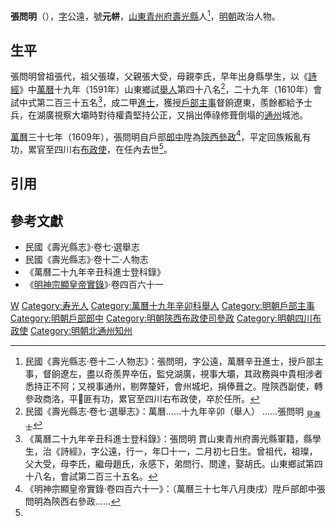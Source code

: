 '''張問明'''（{{bd|16世紀||17世紀}}），[[表字|字]]公遠，號'''元帡'''，[[山東等處承宣布政使司|山東]][[青州府|青州府]][[壽光縣|壽光縣]]人<ref name=djs>民國《壽光縣志·卷十二·人物志》：張問明，字公遠，萬曆辛丑進士，授戶部主事，督餉遼左，盡以奇羨畀卒伍，監兌湖廣，視事大壩，其政務與中貴相涉者悉持正不阿；又視事通州，剔弊釐奸，會州城圯，捐俸葺之。陞陝西副使，轉參政商洛，平𤞑匪有功，累官至四川右布政使，卒於任所。</ref>，[[明朝|明朝]]政治人物。

==生平==
張問明曾祖張代，祖父張璨，父親張大受，母親李氏，早年出身縣學生，以《[[詩經|詩經]]》中[[萬曆|萬曆]]十九年（1591年）山東鄉試[[舉人|舉人]]第四十八名<ref>民國《壽光縣志·卷七·選舉志》：萬曆……十九年辛卯（舉人） ……張問明 <sub>見進士</sub></ref>，二十九年（1610年）會試中式第二百三十五名<ref>《萬曆二十九年辛丑科進士登科錄》：張問明 貫山東青州府壽光縣軍籍，縣學生，治《詩經》，字公遠，行一，年□十一，二月初七日生。曾祖代，祖璨，父大受，母李氏，繼母趙氏，永感下，弟問行、問達，娶胡氏。山東鄉試第四十八名，會試第二百三十五名。</ref>，成二甲[[進士|進士]]，獲授[[戶部|戶部]][[主事|主事]]督餉遼東，羨餘都給予士兵，在湖廣視察大壩時對待權貴堅持公正，又捐出俸祿修葺倒塌的[[通州|通州]]城池。

[[萬曆|萬曆]]三十七年（1609年），張問明自戶部[[郎中_(官職)|郎中]]陞為[[陝西等處承宣布政使司|陝西]][[參政|參政]]<ref>《明神宗顯皇帝實錄·卷四百六十一》：（萬曆三十七年八月庚戌）陞戶部郎中張問明為陝西右參政……</ref>，平定回族叛亂有功，累官至四川右[[布政使|布政使]]，在任內去世<ref name=djs/>。

==引用==
{{reflist}}

==參考文獻==
*民國《壽光縣志》·卷七·選舉志
*民國《壽光縣志》·卷十二·人物志
*《萬曆二十九年辛丑科進士登科錄》
*《[[明實錄|明神宗顯皇帝實錄]]》·卷四百六十一

{{萬曆二十九年辛丑科殿試金榜}}

[[Category:张姓|W]]
[[Category:寿光人|Category:寿光人]]
[[Category:萬曆十九年辛卯科舉人|Category:萬曆十九年辛卯科舉人]]
[[Category:明朝戶部主事|Category:明朝戶部主事]]
[[Category:明朝戶部郎中|Category:明朝戶部郎中]]
[[Category:明朝陝西布政使司參政|Category:明朝陝西布政使司參政]]
[[Category:明朝四川布政使|Category:明朝四川布政使]]
[[Category:明朝北通州知州|Category:明朝北通州知州]]